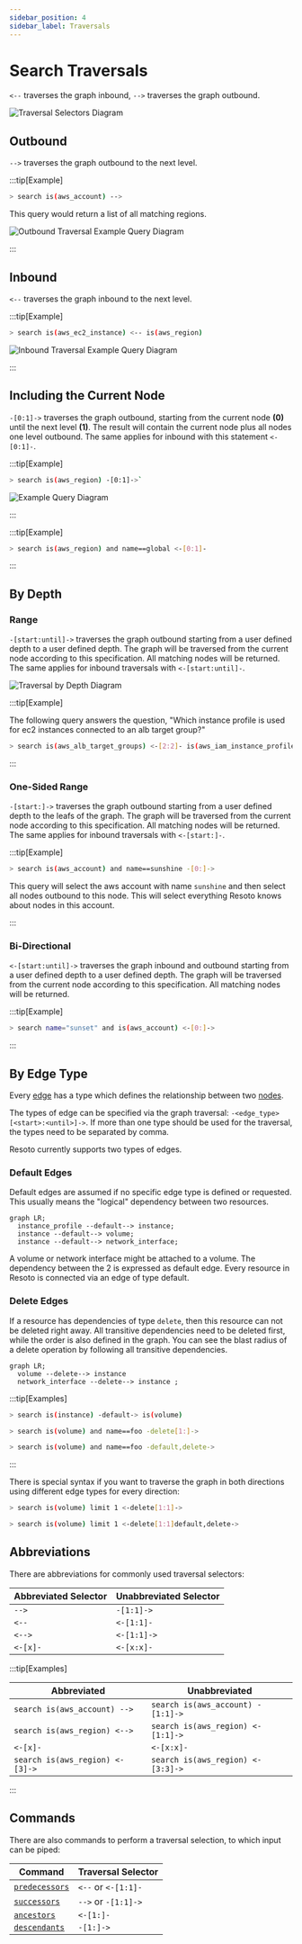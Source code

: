 ```yaml
---
sidebar_position: 4
sidebar_label: Traversals
---
```


# Search Traversals

`<--` traverses the graph inbound, `-->` traverses the graph outbound.

![Traversal Selectors Diagram](./img/graph_query_inout.png)

## Outbound

`-->` traverses the graph outbound to the next level.

:::tip[Example]

```bash title="Select AWS accounts and traverse the graph outbound"
> search is(aws_account) -->
```

This query would return a list of all matching regions.

![Outbound Traversal Example Query Diagram](./img/graph_query_outbound_example.png)

:::

## Inbound

`<--` traverses the graph inbound to the next level.

:::tip[Example]

```bash title="Select AWS EC2 instances, traverse the graph inbound, and filter to only return the aws_regions"
> search is(aws_ec2_instance) <-- is(aws_region)
```

![Inbound Traversal Example Query Diagram](./img/graph_query_inbound_example.png)

:::

## Including the Current Node

`-[0:1]->` traverses the graph outbound, starting from the current node **(0)** until the next level **(1)**. The result will contain the current node plus all nodes one level outbound. The same applies for inbound with this statement `<-[0:1]-`.

:::tip[Example]

```bash title="Return all resources "under" an aws_region together with the matching aws_region"
> search is(aws_region) -[0:1]->`
```

![Example Query Diagram](./img/graph_query_01.png)

:::

:::tip[Example]

```bash title="Return all aws_regions with name global, together with all accounts"
> search is(aws_region) and name==global <-[0:1]-
```

:::

## By Depth

### Range

`-[start:until]->` traverses the graph outbound starting from a user defined depth to a user defined depth. The graph will be traversed from the current node according to this specification. All matching nodes will be returned. The same applies for inbound traversals with `<-[start:until]-`.

![Traversal by Depth Diagram](./img/graph_query_startuntil.png)

:::tip[Example]

The following query answers the question, "Which instance profile is used for ec2 instances connected to an alb target group?"

```bash title="Select aws_alb_target_groups, traverse 2 levels inbound, and filter for aws_iam_instance_profiles"
> search is(aws_alb_target_groups) <-[2:2]- is(aws_iam_instance_profile)
```

:::

### One-Sided Range

`-[start:]->` traverses the graph outbound starting from a user defined depth to the leafs of the graph. The graph will be traversed from the current node according to this specification. All matching nodes will be returned. The same applies for inbound traversals with `<-[start:]-`.

:::tip[Example]

```bash
> search is(aws_account) and name==sunshine -[0:]->
```

This query will select the aws account with name `sunshine` and then select all nodes outbound to this node. This will select everything Resoto knows about nodes in this account.

:::

### Bi-Directional

`<-[start:until]->` traverses the graph inbound and outbound starting from a user defined depth to a user defined depth. The graph will be traversed from the current node according to this specification. All matching nodes will be returned.

:::tip[Example]

```bash title="Select nodes with the name sunset connected on any depth to the AWS account"
> search name="sunset" and is(aws_account) <-[0:]->
```

:::

## By Edge Type

Every [edge](../../concepts/asset-inventory-graph/index.mdx#edges) has a type which defines the relationship between two [nodes](../../concepts/asset-inventory-graph/index.mdx#nodes).

The types of edge can be specified via the graph traversal: `-<edge_type>[<start>:<until>]->`. If more than one type should be used for the traversal, the types need to be separated by comma.

Resoto currently supports two types of edges.

### Default Edges

Default edges are assumed if no specific edge type is defined or requested. This usually means the "logical" dependency between two resources.

```mermaid
graph LR;
  instance_profile --default--> instance;
  instance --default--> volume;
  instance --default--> network_interface;
```

A volume or network interface might be attached to a volume. The dependency between the 2 is expressed as default edge. Every resource in Resoto is connected via an edge of type default.

### Delete Edges

If a resource has dependencies of type `delete`, then this resource can not be deleted right away. All transitive dependencies need to be deleted first, while the order is also defined in the graph. You can see the blast radius of a delete operation by following all transitive dependencies.

```mermaid
graph LR;
  volume --delete--> instance
  network_interface --delete--> instance ;
```

:::tip[Examples]

```bash title="Selects all instances, walk the default edge outbound, and filter on volumes; returns volumes that are attached to an instance"
> search is(instance) -default-> is(volume)
```

```bash title="Blast radius of resources that are affected when volume foo would be deleted"
> search is(volume) and name==foo -delete[1:]->
```

```bash title="Select all volumes and traverse one step using default/delete dependency; returns all resources that are found"
> search is(volume) and name==foo -default,delete->
```

:::

There is special syntax if you want to traverse the graph in both directions using different edge types for every direction:

```bash title="Pick one volume, then traverse delete dependencies both inbound and outbound"
> search is(volume) limit 1 <-delete[1:1]->
```

```bash title="Pick one volume, then traverse inbound using delete dependencies and outbound using both delete and default dependencies"
> search is(volume) limit 1 <-delete[1:1]default,delete->
```

## Abbreviations

There are abbreviations for commonly used traversal selectors:

| Abbreviated Selector | Unabbreviated Selector |
| -------------------- | ---------------------- |
| `-->`                | `-[1:1]->`             |
| `<--`                | `<-[1:1]-`             |
| `<-->`               | `<-[1:1]->`            |
| `<-[x]-`             | `<-[x:x]-`             |

:::tip[Examples]

| Abbreviated                     | Unabbreviated                     |
| ------------------------------- | --------------------------------- |
| `search is(aws_account) -->`    | `search is(aws_account) -[1:1]->` |
| `search is(aws_region) <-->`    | `search is(aws_region) <-[1:1]->` |
| `<-[x]-`                        | `<-[x:x]-`                        |
| `search is(aws_region) <-[3]->` | `search is(aws_region) <-[3:3]->` |

:::

## Commands

There are also commands to perform a traversal selection, to which input can be piped:

| Command                                                | Traversal Selector  |
| ------------------------------------------------------ | ------------------- |
| [`predecessors`](../../reference/cli/predecessors.mdx) | `<--` or `<-[1:1]-` |
| [`successors`](../../reference/cli/successors.mdx)     | `-->` or `-[1:1]->` |
| [`ancestors`](../../reference/cli/ancestors.mdx)       | `<-[1:]-`           |
| [`descendants`](../../reference/cli/descendants.mdx)   | `-[1:]->`           |
